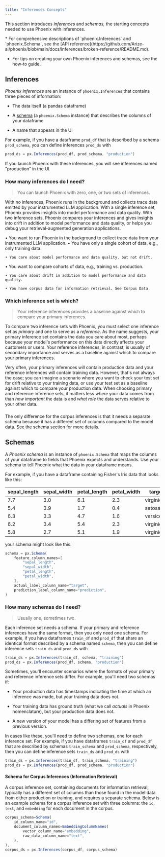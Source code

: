 ```yaml
---
title: "Inferences Concepts"
---
```


This section introduces *inferences* and *schemas,* the starting concepts needed to use Phoenix with inferences.

<Info>
* For comprehensive descriptions of `phoenix.Inferences` and `phoenix.Schema`, see the [API reference](https://github.com/Arize-ai/phoenix/blob/main/docs/inferences/broken-reference/README.md).

* For tips on creating your own Phoenix inferences and schemas, see the how-to guide.

</Info>

## Inferences

*Phoenix inferences* are an instance of `phoenix.Inferences` that contains three pieces of information:

* The data itself (a pandas dataframe)

* A [schema](https://github.com/Arize-ai/phoenix/blob/main/docs/inferences/broken-reference/README.md) (a `phoenix.Schema` instance) that describes the columns of your dataframe

* A name that appears in the UI

For example, if you have a dataframe `prod_df` that is described by a schema `prod_schema`, you can define inferences `prod_ds` with

```javascript
prod_ds = px.Inferences(prod_df, prod_schema, "production")
```

If you launch Phoenix with these inferences, you will see inferences named "production" in the UI.

### How many inferences do I need?

> You can launch Phoenix with zero, one, or two sets of inferences.

With no inferences, Phoenix runs in the background and collects trace data emitted by your instrumented LLM application. With a single inference set, Phoenix provides insights into model performance and data quality. With two inference sets, Phoenix compares your inferences and gives insights into drift in addition to model performance and data quality, or helps you debug your retrieval-augmented generation applications.

<CardGroup cols={3}>
<Card title="Use Zero Inference sets When:" >
    • You want to run Phoenix in the background to collect trace data from your instrumented LLM application.
</Card>
<Card title="Use a Single Inference set When:" >
    • You have only a single cohort of data, e.g., only training data.

    • You care about model performance and data quality, but not drift.
</Card>
<Card title="Use Two Inference sets When:" >
    • You want to compare cohorts of data, e.g., training vs. production.

    • You care about drift in addition to model performance and data quality.

    • You have corpus data for information retrieval. See Corpus Data.
</Card>
</CardGroup>

### Which inference set is which?

> Your reference inferences provides a baseline against which to compare your primary inferences.

To compare two inference sets with Phoenix, you must select one inference set as *primary* and one to serve as a *reference*. As the name suggests, your primary inference set contains the data you care about most, perhaps because your model's performance on this data directly affects your customers or users. Your reference inferences, in contrast, is usually of secondary importance and serves as a baseline against which to compare your primary inferences.

Very often, your primary inferences will contain production data and your reference inferences will contain training data. However, that's not always the case; you can imagine a scenario where you want to check your test set for drift relative to your training data, or use your test set as a baseline against which to compare your production data. When choosing primary and reference inference sets, it matters less *where* your data comes from than *how important* the data is and *what role* the data serves relative to your other data.

### 

The only difference for the corpus inferences is that it needs a separate schema because it has a different set of columns compared to the model data. See the schema section for more details.

## Schemas

A *Phoenix schema* is an instance of `phoenix.Schema` that maps the columns of your dataframe to fields that Phoenix expects and understands. Use your schema to tell Phoenix what the data in your dataframe means.

For example, if you have a dataframe containing Fisher's Iris data that looks like this:

| sepal\_length | sepal\_width | petal\_length | petal\_width | target     | prediction |
| ------------- | ------------ | ------------- | ------------ | ---------- | ---------- |
| 7.7           | 3.0          | 6.1           | 2.3          | virginica  | versicolor |
| 5.4           | 3.9          | 1.7           | 0.4          | setosa     | setosa     |
| 6.3           | 3.3          | 4.7           | 1.6          | versicolor | versicolor |
| 6.2           | 3.4          | 5.4           | 2.3          | virginica  | setosa     |
| 5.8           | 2.7          | 5.1           | 1.9          | virginica  | virginica  |

your schema might look like this:

```javascript
schema = px.Schema(
    feature_column_names=[
        "sepal_length",
        "sepal_width",
        "petal_length",
        "petal_width",
    ],
    actual_label_column_name="target",
    prediction_label_column_name="prediction",
)
```

### How many schemas do I need?

> Usually one, sometimes two.

Each inference set needs a schema. If your primary and reference inferences have the same format, then you only need one schema. For example, if you have dataframes `train_df` and `prod_df` that share an identical format described by a schema named `schema`, then you can define inference sets `train_ds` and `prod_ds` with

```javascript
train_ds = px.Inferences(train_df, schema, "training")
prod_ds = px.Inferences(prod_df, schema, "production")
```

Sometimes, you'll encounter scenarios where the formats of your primary and reference inference sets differ. For example, you'll need two schemas if:

* Your production data has timestamps indicating the time at which an inference was made, but your training data does not.

* Your training data has ground truth (what we call *actuals* in Phoenix nomenclature), but your production data does not.

* A new version of your model has a differing set of features from a previous version.

In cases like these, you'll need to define two schemas, one for each inference set. For example, if you have dataframes `train_df` and `prod_df` that are described by schemas `train_schema` and `prod_schema`, respectively, then you can define inference sets `train_ds` and `prod_ds` with

```javascript
train_ds = px.Inferences(train_df, train_schema, "training")
prod_ds = px.Inferences(prod_df, prod_schema, "production")
```

#### Schema for Corpus Inferences (Information Retrieval)

A corpus inference set, containing documents for information retrieval, typically has a different set of columns than those found in the model data from either production or training, and requires a separate schema. Below is an example schema for a corpus inference set with three columns: the `id`, `text`, and `embedding` for each document in the corpus.

```javascript
corpus_schema=Schema(
    id_column_name="id",
    document_column_names=EmbeddingColumnNames(
        vector_column_name="embedding",
        raw_data_column_name="text",
    ),
),
corpus_ds = px.Inferences(corpus_df, corpus_schema)
```


